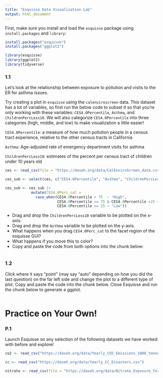 ```yaml
---
title: "Esquisse Data Visualization Lab"
output: html_document
---
```


First, make sure you install and load the `esquisse` package using `install.packages` and `library`:

```r
install.packages("esquisse")
install.packages("ggplot2")
```

```r
library(esquisse)
library(ggplot2)
library(tidyverse)
```

### 1.1

Let's look at the relationship between exposure to pollution and visits to the ER for asthma issues.

Try creating a plot in `esquisse` using the `calenviroscreen` data. This dataset has a lot of variables, so first run the below code to subset it so that you're only working with these variables: `CES4.0Percentile`,  `Asthma`, and `ChildrenPercLess10`. We will also categorize `CES4.0Percentile` into three categories (high, middle, and low) to make visualization a little easier!

`CES4.0Percentile`: a measure of how much pollution people in a census tract experience, relative to the other census tracts in California

`Asthma`: Age-adjusted rate of emergency department visits for asthma

`ChildrenPercLess10`: estimates of the percent per census tract of children under 10 years old

```r
ces <- read_csv(file = "https://daseh.org/data/CalEnviroScreen_data.csv")

ces_sub <- select(ces, c("CES4.0Percentile", "Asthma", "ChildrenPercLess10"))

ces_sub <- ces_sub |> 
            mutate(CES4.0Perc_cat = 
              case_when(CES4.0Percentile > 75  ~ "High", 
                        CES4.0Percentile <= 75 & CES4.0Percentile >25 ~ "Middle",
                        CES4.0Percentile <= 25 ~ "Low"))
```

-   Drag and drop the `ChildrenPercLess10` variable to be plotted on the x-axis.
-   Drag and drop the `Asthma` variable to be plotted on the y-axis.
-   What happens when you drag `CES4.0Perc_cat` to the facet region of the esquisse GUI?
-   What happens if you move this to color?
-   Copy and paste the code from both options into the chunk below:

```r

```

### 1.2

Click where it says "point" (may say "auto" depending on how you did the last question) on the far left side and change the plot to a different type of plot. Copy and paste the code into the chunk below. Close Esquisse and run the chunk below to generate a ggplot.

```r

```


# Practice on Your Own!

### P.1

Launch Esquisse on any selection of the following datasets we have worked with before and explore!

```r
co2 <- read_csv("https://daseh.org/data/Yearly_CO2_Emissions_1000_tonnes.csv")

cc <- read_csv("https://daseh.org/data/Yearly_CC_Disasters.csv")

nitrate <- read_csv(file = "https://daseh.org/data/Nitrate_Exposure_for_WA_Public_Water_Systems_byquarter_data.csv")

```

```r

```
